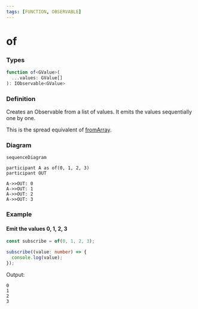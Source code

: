 ```yaml
---
tags: [FUNCTION, OBSERVABLE]
---
```


# of

### Types

```ts
function of<GValue>(
  ...values: GValue[]
): IObservable<GValue>
```

### Definition

Creates an Observable from a list of values. It emits the values sequentially one by one.

This is the spread equivalent of [fromArray](/docs/reference/from-array/).

### Diagram

```mermaid
sequenceDiagram

participant A as of(0, 1, 2, 3)
participant OUT

A->>OUT: 0
A->>OUT: 1
A->>OUT: 2
A->>OUT: 3
```

### Example

#### Emit the values 0, 1, 2, 3

```ts
const subscribe = of(0, 1, 2, 3);

subscribe((value: number) => {
  console.log(value);
});
```

Output:

```text
0
1
2
3
```



